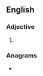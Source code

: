 ==English==

===Adjective===
{{head|en|comparative adjective}}

# {{en-comparative of|feeble}}

===Anagrams===
* {{anagrams|en|a=beeeflr|Lefeber|Lefebre}}